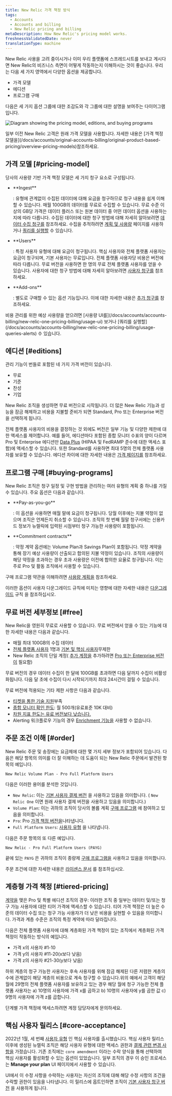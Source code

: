 ```yaml
---
title: New Relic 가격 책정 방식
tags:
  - Accounts
  - Accounts and billing
  - New Relic pricing and billing
metaDescription: How New Relic's pricing model works.
freshnessValidatedDate: never
translationType: machine
---
```


New Relic 사용을 고려 중이시거나 이미 우리 플랫폼에 스프레드시트를 보내고 계시다면 New Relic의 비즈니스 측면이 어떻게 작동하는지 이해하시는 것이 좋습니다. 우리는 다음 세 가지 영역에서 다양한 옵션을 제공합니다.

* 가격 모델
* 에디션
* 프로그램 구매

다음은 세 가지 옵션 그룹에 대한 조감도와 각 그룹에 대한 설명을 보여주는 다이어그램입니다.

<img
  title="Diagram showing the pricing model, editions, and buying programs"
  alt="Diagram showing the pricing model, editions, and buying programs"
  src="/images/accounts_diagram_pricing-diagram.webp"
/>

<Callout variant="tip">
  일부 이전 New Relic 고객은 원래 가격 모델을 사용합니다. 자세한 내용은 [가격 책정 모델을](/docs/accounts/original-accounts-billing/original-product-based-pricing/overview-pricing-models)참조하세요.
</Callout>

## 가격 모델 [#pricing-model]

당사의 사용량 기반 가격 책정 모델은 세 가지 청구 요소로 구성됩니다.

* <DNT>
    **Ingest**
  </DNT>

  : 유형에 관계없이 수집된 데이터에 대해 요금을 청구하므로 청구 내용을 쉽게 이해할 수 있습니다. 매월 100GB의 데이터를 무료로 수집할 수 있습니다. 무료 수준 이상의 GB당 가격은 데이터 플러스 또는 원본 데이터 중 어떤 데이터 옵션을 사용하는지에 따라 다릅니다. 수집된 데이터에 대한 청구 방법에 대해 자세히 알아보려면 [데이터 수집 청구를](/docs/accounts/accounts-billing/new-relic-one-pricing-billing/data-ingest-billing/) 참조하세요. 수집을 추적하려면 [계획 및 사용량](/docs/accounts/accounts-billing/new-relic-one-pricing-billing/usage-ui) 페이지를 사용하거나 [쿼리를 실행할](/docs/accounts/accounts-billing/new-relic-one-pricing-billing/usage-queries-alerts/) 수 있습니다.

* <DNT>
    **Users**
  </DNT>

  : 특정 사용자 유형에 대해 요금이 청구됩니다. 핵심 사용자와 전체 플랫폼 사용자는 요금이 청구되며, 기본 사용자는 무료입니다. 전체 플랫폼 사용자당 비용은 버전에 따라 다릅니다. 무료 버전을 사용하면 한 명의 무료 전체 플랫폼 사용자를 얻을 수 있습니다. 사용자에 대한 청구 방법에 대해 자세히 알아보려면 [사용자 청구를](/docs/accounts/accounts-billing/new-relic-one-pricing-billing/user-count-billing/) 참조하세요.

* <DNT>
    **Add-ons**
  </DNT>

  : 별도로 구매할 수 있는 옵션 기능입니다. 이에 대한 자세한 내용은 [추가 청구를](/docs/accounts/accounts-billing/new-relic-one-pricing-billing/add-on-billing) 참조하세요.

<Callout variant="tip">
  비용 관리를 위한 예상 사용량을 얻으려면 [사용량 UI를](/docs/accounts/accounts-billing/new-relic-one-pricing-billing/usage-ui) 보거나 [쿼리를 실행할](/docs/accounts/accounts-billing/new-relic-one-pricing-billing/usage-queries-alerts) 수 있습니다.
</Callout>

## 에디션 [#editions]

관리 기능이 번들로 포함된 네 가지 가격 버전이 있습니다.

* 무료
* 기준
* 찬성
* 기업

New Relic 조직을 생성하면 무료 버전으로 시작됩니다. 더 많은 New Relic 기능과 성능을 잠금 해제하고 비용을 지불할 준비가 되면 Standard, Pro 또는 Enterprise 버전을 선택하게 됩니다.

전체 플랫폼 사용자의 비용을 결정하는 것 외에도 버전은 일부 기능 및 다양한 제한에 대한 액세스를 제어합니다. 예를 들어, 에디션마다 포함된 종합 모니터 수표의 양이 다르며 Pro 및 Enterprise 에디션만 [Data Plus](/docs/accounts/accounts-billing/new-relic-one-pricing-billing/data-ingest-billing/#data-plus) (HIPAA 및 FedRAMP 준수에 대한 액세스 포함)에 액세스할 수 있습니다. 또한 Standard를 사용하면 최대 5명의 전체 플랫폼 사용자를 보유할 수 있습니다. 에디션 차이에 대한 자세한 내용은 [가격 페이지를](https://newrelic.com/pricing) 참조하세요.

## 프로그램 구매 [#buying-programs]

New Relic 조직은 청구 일정 및 구현 방법을 관리하는 여러 유형의 계획 중 하나를 가질 수 있습니다. 주요 옵션은 다음과 같습니다.

* <DNT>
    **Pay-as-you-go**
  </DNT>

  : 이 옵션을 사용하면 매월 말에 요금이 청구됩니다. 당월 이후에는 지불 약정이 없으며 조직은 언제든지 취소할 수 있습니다. 조직의 첫 번째 월말 청구서에는 신용카드 정보가 뉴렐릭에 입력된 시점부터 청구 가능한 사용량이 포함됩니다.

* <DNT>
    **Commitment contracts**
  </DNT>

  : 약정 계약 옵션에는 Volume Plan과 Savings Plan이 포함됩니다. 약정 계약을 통해 장기 예상 사용량이 산출되고 합의된 지불 약정이 있습니다. 조직의 사용량이 해당 약정을 초과하는 경우 초과 사용량은 이전에 합의한 요율로 청구됩니다. 이는 주로 Pro 및 활동 조직에서 사용할 수 있습니다.

구매 프로그램 약관을 이해하려면 [사용량 계획을](/docs/licenses/license-information/usage-plans/new-relic-usage-plan) 참조하세요.

이러한 옵션이 사용자 다운그레이드 규칙에 미치는 영향에 대한 자세한 내용은 [다운그레이드](/docs/accounts/accounts-billing/new-relic-one-pricing-billing/user-count-billing#user-downgrade-rules) 규칙 을 참조하십시오.

## 무료 버전 세부정보 [#free]

New Relic을 영원히 무료로 사용할 수 있습니다. 무료 버전에서 얻을 수 있는 기능에 대한 자세한 내용은 다음과 같습니다.

* 매월 최대 100GB의 수집 데이터
* [전체 플랫폼 사용자](/docs/accounts/accounts-billing/new-relic-one-user-management/user-type) 1명과 [기본 및 핵심 사용자](/docs/accounts/accounts-billing/new-relic-one-user-management/user-type)무제한
* New Relic 조직의 단일 계정( [추가 계정을](/docs/accounts/accounts-billing/account-structure/new-relic-account-structure) 추가하려면 [Pro 또는 Enterprise 버전이](#editions) 필요함)

무료 버전의 경우 데이터 수집이 한 달에 100GB를 초과하면 다음 달까지 수집이 비활성화됩니다. 다음 달 초에 수집이 다시 시작되기까지 최대 24시간이 걸릴 수 있습니다.

무료 버전에 적용되는 기타 제한 사항은 다음과 같습니다.

* [티켓을 통한 기술 지원](/docs/licenses/license-information/general-usage-licenses/global-technical-support-offerings)부족
* [종합 모니터 확인 한도](/docs/synthetics/synthetic-monitoring/using-monitors/monitor-limits): 월 500개(유료표준 10K 대비)
* [차원 지표 한도는 유료 버전보다 낮습니다.](/docs/data-apis/ingest-apis/metric-api/metric-api-limits-restricted-attributes/#additional-considerations)
* Alerting 워크플로우 기능의 경우 [Enrichment 기능을](/docs/alerts-applied-intelligence/applied-intelligence/incident-workflows/incident-workflows/#enrichments) 사용할 수 없습니다.

## 주문 조건 이해 [#order]

New Relic 주문 및 송장에는 요금제에 대한 몇 가지 세부 정보가 포함되어 있습니다. 다음은 해당 항목의 의미를 더 잘 이해하는 데 도움이 되는 New Relic 주문에서 발견된 항목의 예입니다.

```
New Relic Volume Plan - Pro Full Platform Users
```

다음은 이러한 용어를 분석한 것입니다.

* `New Relic`: 이는 [기본 사용자 결제 버전](/docs/accounts/accounts-billing/new-relic-one-pricing-billing/user-count-billing/#pricing-versions) 을 사용하고 있음을 의미합니다. ( `New Relic One` 이면 원래 사용자 결제 버전을 사용하고 있음을 의미합니다.)
* `Volume Plan`: 이는 귀하의 조직이 당사의 볼륨 계획 [구매 프로그램](#usage-plans) 에 참여하고 있음을 의미합니다.
* `Pro`: Pro [가격 책정 버전을](#editions)나타냅니다.
* `Full Platform Users`: [사용자 유형](/docs/accounts/accounts-billing/new-relic-one-user-management/user-type) 을 나타냅니다.

다음은 주문 항목의 또 다른 예입니다.

```
New Relic - Pro Full Platform Users (PAYG)
```

끝에 있는 `PAYG` 은 귀하의 조직이 종량제 [구매 프로그램을](#usage-plans) 사용하고 있음을 의미합니다.

주문 조건에 대한 자세한 내용은 [라이센스 문서](/docs/licenses/license-information/usage-plans/new-relic-one-usage-plan-descriptions) 를 참조하십시오.

## 계층형 가격 책정 [#tiered-pricing]

[계약을](#editions) 맺은 Pro 및 특별 에디션 조직의 경우: 이러한 조직 중 일부는 데이터 및/또는 청구 가능 사용자에 대한 티어 가격에 액세스할 수 있습니다. 티어 가격 책정은 더 높은 수준의 데이터 수집 또는 청구 가능 사용자가 더 낮은 비용을 실현할 수 있음을 의미합니다. 가격과 계층 수준은 조직의 특정 계약에 따라 달라집니다.

다음은 전체 플랫폼 사용자에 대해 계층화된 가격 책정이 있는 조직에서 계층화된 가격 책정이 작동하는 방식의 예입니다.

* 가격 x의 사용자 #1-10
* 가격 y의 사용자 #11-20(x보다 낮음)
* 가격 z의 사용자 #21-30(y보다 낮음)

하위 계층의 청구 가능한 사용자는 후속 사용자를 위해 잠금 해제된 다른 저렴한 계층의 수에 관계없이 해당 계층의 비용으로 계속 청구할 수 있습니다.위의 예에서 고객이 해당 월에 29명의 전체 플랫폼 사용자를 보유하고 있는 경우 해당 월에 청구 가능한 전체 플랫폼 사용자는 a) 10명의 사용자에 가격 x를 곱하고 b) 10명의 사용자에 y를 곱한 값 c) 9명의 사용자에 가격 z를 곱합니다.

단계별 가격 책정에 액세스하려면 계정 담당자에게 문의하세요.

## 핵심 사용자 릴리스 [#core-acceptance]

2022년 1월, 세 번째 [사용자 유형](/docs/accounts/accounts-billing/new-relic-one-user-management/user-type) 인 핵심 사용자를 출시했습니다. 핵심 사용자 릴리스 이후에 생성된 뉴렐릭 조직은 해당 사용자 유형에 대한 액세스 권한과 [결제 관련 변경 사항을](/docs/accounts/accounts-billing/new-relic-one-pricing-billing/user-count-billing/#pricing-versions) 가졌습니다. 기존 조직에는 `core amendment` 이라는 수락 양식을 통해 선택하여 핵심 사용자를 활성화할 수 있는 옵션이 있었습니다. 일부 조직의 경우 이 승인 프로세스는 <DNT>**Manage your plan**</DNT> UI 페이지에서 사용할 수 있습니다.

UI에서 이 수정 사항을 수락하는 사용자는 자신의 조직에 대해 해당 수정 사항의 조건을 수락할 권한이 있음을 나타냅니다. 이 릴리스에 옵트인하면 조직이 [기본 사용자 청구 버전](/docs/accounts/accounts-billing/new-relic-one-pricing-billing/user-count-billing/#pricing-versions) 을 사용하게 됩니다.
